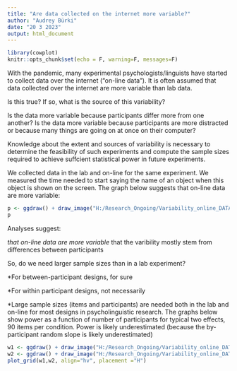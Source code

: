 ```yaml
---
title: "Are data collected on the internet more variable?"
author: "Audrey Bürki"
date: "20 3 2023"
output: html_document
---
```


```r
library(cowplot)
knitr::opts_chunk$set(echo = F, warning=F, messages=F)


```
With the pandemic, many experimental psychologists/linguists have started to collect data over the internet (“on-line data”). It is often assumed that data collected over the internet are more variable than lab data.

Is this true? If so, what is the source of this variability?

  Is the data more variable because participants differ more from one another?
  Is the data more variable because participants are more distracted or because many things are going on at once on their computer?

Knowledge about the extent and sources of variability is necessary to determine the feasibility of such experiments and compute the sample sizes required to achieve suffcient statistical power in future experiments.

We collected data in the lab and on-line for the same experiment. We measured the time needed to start saying the name of an object when this object is shown on the screen. The graph below suggests that on-line data are more variable:
```r


p <- ggdraw() + draw_image("H:/Research_Ongoing/Variability_online_DATA/Data_scripts_online_Variability20221208/figures/pwi_online_lab.png", scale = 0.9)
p
```
Analyses suggest:

  *that on-line data are more variable
  *that the varibility mostly stem from differences between participants

So, do we need larger sample sizes than in a lab experiment?

  *For between-participant designs, for sure
  
  *For within participant designs, not necessarily
  
  *Large sample sizes (items and participants) are needed both in the lab and on-line for most designs in psycholinguistic research. The graphs below show power as a function of number of participants for typical two effects, 90 items per condition. Power is likely underestimated (because the by-participant random slope is likely underestimated)





```r

w1 <- ggdraw() + draw_image("H:/Research_Ongoing/Variability_online_DATA/Data_scripts_online_Variability20221208/figures/power_fct_pp_newdata_online-sem.jpg", scale = 1)
w2 <- ggdraw() + draw_image("H:/Research_Ongoing/Variability_online_DATA/Data_scripts_online_Variability20221208/figures/power_fct_pp_newdata_online-phon.jpg", scale = 1)
plot_grid(w1,w2, align="hv", placement ="H")
```


